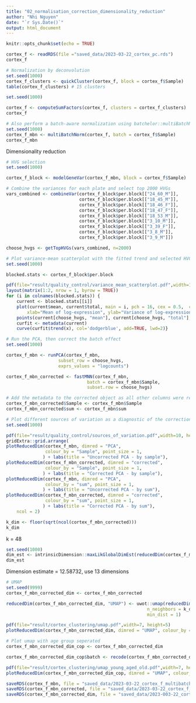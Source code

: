 ```yaml
---
title: "02_normalisation_correction_dimensionality_reduction"
author: "Nhi Nguyen"
date: "`r Sys.Date()`"
output: html_document
---
```


```r
knitr::opts_chunk$set(echo = TRUE)
```

```r
cortex_f <- readRDS(file ="saved_data/2023-03-22_cortex_pc.rds")
cortex_f
```

```r
# Normalization by deconvolution
set.seed(1000)
cortex_f_clusters <- quickCluster(cortex_f, block = cortex_f$Sample)
table(cortex_f_clusters) # 15 clusters
```

```r
set.seed(1000)

cortex_f <- computeSumFactors(cortex_f, clusters = cortex_f_clusters)
cortex_f
```

```r
# Also perform a batch-aware normalization using batchelor::multiBatchNorm to remove the sample effect. This step rescales counts so that they match the batch with the shallowest sequencing depth.
set.seed(1000)
cortex_f_mbn <- multiBatchNorm(cortex_f, batch = cortex_f$Sample)
cortex_f_mbn
```

Dimensionality reduction
```r
# HVG selection
set.seed(1000)

cortex_f_block <- modelGeneVar(cortex_f_mbn, block = cortex_f$Sample)

# Combine the variances for each plate and select top 2000 HVGs
vars_combined <- combineVar(cortex_f_block$per.block[["24_60_M"]],
                            cortex_f_block$per.block[["18_45_M"]],
                            cortex_f_block$per.block[["18_46_F"]],
                            cortex_f_block$per.block[["18_47_F"]],
                            cortex_f_block$per.block[["18_53_M"]],
                            cortex_f_block$per.block[["3_10_M"]],
                            cortex_f_block$per.block[["3_39_F"]],
                            cortex_f_block$per.block[["3_8_M"]],
                            cortex_f_block$per.block[["3_9_M"]])

choose_hvgs <- getTopHVGs(vars_combined, n=2000)
```

```r
# Plot variance-mean scatterplot with the fitted trend and selected HVGs
set.seed(1000)

blocked.stats <- cortex_f_block$per.block

pdf(file="result/quality_control/variance_mean_scatterplot.pdf",width=10, height=5)
layout(matrix(1:2, nrow = 1, byrow = TRUE))
for (i in colnames(blocked.stats)) {
    current <- blocked.stats[[i]]
    plot(current$mean, current$total, main = i, pch = 16, cex = 0.5,  col=rgb(0,0,0,0.2),
        xlab="Mean of log-expression", ylab="Variance of log-expression")
    points(current[choose_hvgs, "mean"], current[choose_hvgs, "total"], col = rgb(1,0,0,0.2))
    curfit <- metadata(current)
    curve(curfit$trend(x), col='dodgerblue', add=TRUE, lwd=2)}
```

```r
# Run the PCA, then correct the batch effect 
set.seed(1000)

cortex_f_mbn <- runPCA(cortex_f_mbn,
                    subset_row = choose_hvgs,
                    exprs_values = "logcounts") 

cortex_f_mbn_corrected <- fastMNN(cortex_f_mbn,
                               batch = cortex_f_mbn$Sample,
                               subset.row = choose_hvgs)

# Add the metadata to the corrected object as all other columns were removed
cortex_f_mbn_corrected$Sample <- cortex_f_mbn$Sample
cortex_f_mbn_corrected$sum <- cortex_f_mbn$sum
```

```r
# Plot different sources of variation as a diagnostic of the correction
set.seed(1000)

pdf(file="result/quality_control/sources_of_variation.pdf",width=10, height=10)
gridExtra::grid.arrange(
plotReducedDim(cortex_f_mbn, dimred = "PCA", 
               colour_by = "Sample", point_size = 1,
              ) + labs(title = "Uncorrected PCA - by sample"),
plotReducedDim(cortex_f_mbn_corrected, dimred = "corrected", 
               colour_by = "Sample", point_size = 1,
              ) + labs(title = "Corrected PCA - by sample"),
plotReducedDim(cortex_f_mbn, dimred = "PCA", 
               colour_by = "sum", point_size = 1,
              ) + labs(title = "Uncorrected PCA - by sum"),
plotReducedDim(cortex_f_mbn_corrected, dimred = "corrected", 
               colour_by = "sum", point_size = 1,
              ) + labs(title = "Corrected PCA - by sum"),
    ncol = 2)
```

```r
k_dim <- floor(sqrt(ncol(cortex_f_mbn_corrected)))
k_dim
```
k = 48

```r
set.seed(1000)
dim_est <- intrinsicDimension::maxLikGlobalDimEst(reducedDim(cortex_f_mbn_corrected, "corrected"), k = k_dim)
dim_est
```
Dimension estimate = 12.58732, use 13 dimensions

```r
# UMAP
set.seed(9999)
cortex_f_mbn_corrected_dim <- cortex_f_mbn_corrected

reducedDim(cortex_f_mbn_corrected_dim, "UMAP") <- uwot::umap(reducedDim(cortex_f_mbn_corrected_dim, "corrected")[,1:13],
                                                      n_neighbors = k_dim, #48
                                                      min_dist = 1)

pdf(file="result/cortex_clustering/umap.pdf",width=7, height=5)
plotReducedDim(cortex_f_mbn_corrected_dim, dimred = "UMAP", colour_by = "Sample", point_size = 0.5)
```

```r
# Plot umap with age group seperated
cortex_f_mbn_corrected_dim_cop <- cortex_f_mbn_corrected_dim

cortex_f_mbn_corrected_dim_cop$batch <- recode(cortex_f_mbn_corrected_dim_cop$batch, "18_45_M" = "Aged", "18_46_F" = "Aged", "18_47_F" = "Aged", "18_53_M" = "Aged", "3_10_M" = "Young","3_39_F" = "Young", "3_8_M" = "Young", "3_9_M" = "Young", "24_60_M" = "Old")

pdf(file="result/cortex_clustering/umap_young_aged_old.pdf",width=7, height=5)
plotReducedDim(cortex_f_mbn_corrected_dim_cop, dimred = "UMAP", colour_by = "batch", point_size = 1, text_size = 3)
```

```r
saveRDS(cortex_f_mbn, file = "saved_data/2023-03-22_cortex_f_multibatch_normalized.rds")
saveRDS(cortex_f_mbn_corrected, file = "saved_data/2023-03-22_cortex_f_mbn_corrected.rds")
saveRDS(cortex_f_mbn_corrected_dim, file = "saved_data/2023-003-22_cortex_f_mbn_corrected_reduced_13dim.rds")
```